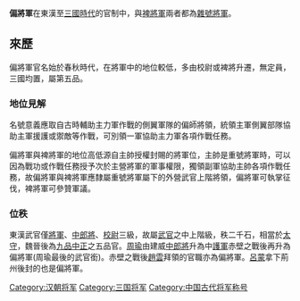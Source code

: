 '''偏將軍'''在東漢至[[三國時代|三國時代]]的官制中，與[[裨將軍|裨將軍]]兩者都為[[雜號將軍|雜號將軍]]。

== 來歷 ==
偏將軍官名始於春秋時代，在將軍中的地位較低，多由校尉或裨將升遷，無定員，三國均置，屬第五品。

=== 地位見解 ===
名號意義應取自古時輔助主力軍作戰的側翼軍隊的偏師將領，統領主軍側翼部隊協助主軍援護或禦敵等作戰，可別領一軍協助主力軍各項作戰任務。

偏將軍與裨將軍的地位高低源自主帥授權封賜的將軍位，主帥是重號將軍時，可以因為戰功或作戰任務授予次於主營將軍的軍事權限，獨領副軍協助主帥各項作戰任務，故偏將軍與裨將軍應隸屬重號將軍屬下的外營武官上階將領，偏將軍可執掌征伐，裨將軍可參贊軍議。

=== 位秩 ===
東漢武官僅[[將軍_(中國古代)|將軍]]、[[中郎將|中郎將]]、[[校尉|校尉]]三級，故屬[[武官|武官]]之中上階級，秩二千石，相當於[[太守|太守]]，魏晉後為[[九品中正|九品中正]]之五品官。[[周瑜|周瑜]]由建威[[中郎將|中郎將]]升為中[[護軍|護軍]]赤壁之戰後再升為偏將軍(周瑜最後的武官銜)。赤壁之戰後[[趙雲|趙雲]]拜領的官職亦為偏將軍。[[呂蒙|呂蒙]]拿下荊州後封的也是偏將軍。

[[Category:汉朝将军|Category:汉朝将军]]
[[Category:三国将军|Category:三国将军]]
[[Category:中国古代将军称号|Category:中国古代将军称号]]